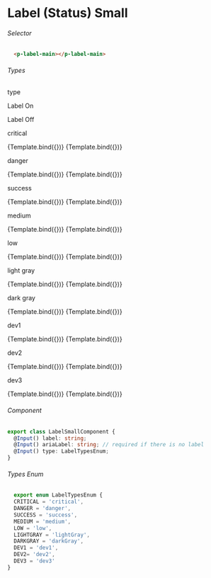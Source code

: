 
<Meta title='Components/Label (Status)/Small'
  component={LabelSmallComponent}
 />

# Label (Status) Small


###### Selector

```html
  <p-label-main></p-label-main>
```
###### Types
<Canvas>
  <p className="story-title hidden-text">type</p>
  <p className="story-title">Label On</p>
  <p className="story-title">Label Off</p>
  <p className="story-title">critical</p>
  <Story name="Critical"
    args={{ type: LabelTypesEnum.CRITICAL, label: 'Label' }}>
    {Template.bind({})}
  </Story>
  <Story name="Critical No Label"
    args={{ type: LabelTypesEnum.CRITICAL, ariaLabel: 'Label' }}>
    {Template.bind({})}
  </Story>
  <p className="story-title">danger</p>
  <Story name="Danger"
    args={{ type: LabelTypesEnum.DANGER, label: 'Label' }}>
    {Template.bind({})}
  </Story>
  <Story name="Danger No Label"
    args={{ type: LabelTypesEnum.DANGER, ariaLabel: 'Label' }}>
    {Template.bind({})}
  </Story>
  <p className="story-title">success</p>
  <Story name="Success"
    args={{ type: LabelTypesEnum.SUCCESS, label: 'Label' }}>
    {Template.bind({})}
  </Story>
  <Story name="Success No Label"
    args={{ type: LabelTypesEnum.SUCCESS, ariaLabel: 'Label' }}>
    {Template.bind({})}
  </Story>
  <p className="story-title">medium</p>
  <Story name="Medium"
    args={{ type: LabelTypesEnum.MEDIUM, label: 'Label' }}>
    {Template.bind({})}
  </Story>
  <Story name="Medium No Label"
    args={{ type: LabelTypesEnum.MEDIUM, ariaLabel: 'Label' }}>
    {Template.bind({})}
  </Story>
  <p className="story-title">low</p>
  <Story name="Low"
    args={{ type: LabelTypesEnum.LOW, label: 'Label' }}>
    {Template.bind({})}
  </Story>
  <Story name="Low No Label"
    args={{ type: LabelTypesEnum.LOW, ariaLabel: 'Label' }}>
    {Template.bind({})}
  </Story>
  <p className="story-title">light gray</p>
  <Story name="Light Gray"
    args={{ type: LabelTypesEnum.LIGHTGRAY, label: 'Label' }}>
    {Template.bind({})}
  </Story>
  <Story name="Light Gray No Label"
    args={{ type: LabelTypesEnum.LIGHTGRAY, ariaLabel: 'Label' }}>
    {Template.bind({})}
  </Story>
  <p className="story-title">dark gray</p>
  <Story name="Dark Gray"
    args={{ type: LabelTypesEnum.DARKGRAY, label: 'Label' }}>
    {Template.bind({})}
  </Story>
  <Story name="Dark Gray No Label"
    args={{ type: LabelTypesEnum.DARKGRAY, ariaLabel: 'Label' }}>
    {Template.bind({})}
  </Story>
  <p className="story-title">dev1</p>
  <Story name="Dev1"
    args={{ type: LabelTypesEnum.DEV1, label: 'Label' }}>
    {Template.bind({})}
  </Story>
  <Story name="Dev1 No Label"
    args={{ type: LabelTypesEnum.DEV1, ariaLabel: 'Label' }}>
    {Template.bind({})}
  </Story>
  <p className="story-title">dev2</p>
  <Story name="Dev2"
    args={{ type: LabelTypesEnum.DEV2, label: 'Label' }}>
    {Template.bind({})}
  </Story>
  <Story name="Dev2 No Label"
    args={{ type: LabelTypesEnum.DEV2, ariaLabel: 'Label' }}>
    {Template.bind({})}
  </Story>
  <p className="story-title">dev3</p>
  <Story name="Dev3"
    args={{ type: LabelTypesEnum.DEV3, label: 'Label' }}>
    {Template.bind({})}
  </Story>
  <Story name="Dev3 No Label"
    args={{ type: LabelTypesEnum.DEV3, ariaLabel: 'Label' }}>
    {Template.bind({})}
  </Story>
</Canvas>

###### Component
```ts
export class LabelSmallComponent {
  @Input() label: string;
  @Input() ariaLabel: string; // required if there is no label
  @Input() type: LabelTypesEnum;
}
```

###### Types Enum
```ts
  export enum LabelTypesEnum {
  CRITICAL = 'critical',
  DANGER = 'danger',
  SUCCESS = 'success',
  MEDIUM = 'medium',
  LOW = 'low',
  LIGHTGRAY = 'lightGray',
  DARKGRAY = 'darkGray',
  DEV1 = 'dev1',
  DEV2= 'dev2',
  DEV3 = 'dev3'
}
```